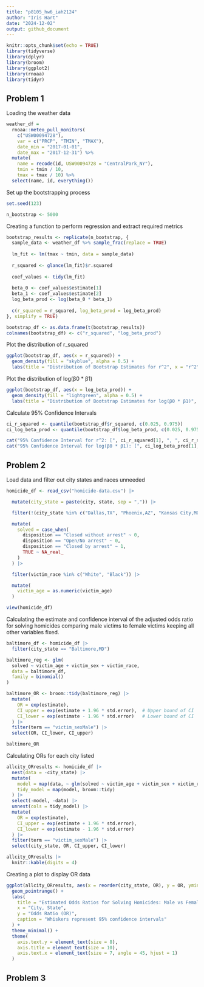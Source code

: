 ```yaml
---
title: "p8105_hw6_iah2124"
author: "Iris Hart"
date: "2024-12-02"
output: github_document
---
```


```r
knitr::opts_chunk$set(echo = TRUE)
library(tidyverse)
library(dplyr)
library(broom)
library(ggplot2)
library(rnoaa)
library(tidyr)
```

## Problem 1

Loading the weather data
```r
weather_df = 
  rnoaa::meteo_pull_monitors(
    c("USW00094728"),
    var = c("PRCP", "TMIN", "TMAX"), 
    date_min = "2017-01-01",
    date_max = "2017-12-31") %>%
  mutate(
    name = recode(id, USW00094728 = "CentralPark_NY"),
    tmin = tmin / 10,
    tmax = tmax / 10) %>%
  select(name, id, everything())
```

Set up the bootstrapping process
```r
set.seed(123)  

n_bootstrap <- 5000
```

Creating a function to perform regression and extract required metrics
```r
bootstrap_results <- replicate(n_bootstrap, {
  sample_data <- weather_df %>% sample_frac(replace = TRUE)
  
  lm_fit <- lm(tmax ~ tmin, data = sample_data)
  
  r_squared <- glance(lm_fit)$r.squared
  
  coef_values <- tidy(lm_fit)
  
  beta_0 <- coef_values$estimate[1]
  beta_1 <- coef_values$estimate[2]
  log_beta_prod <- log(beta_0 * beta_1)
  
  c(r_squared = r_squared, log_beta_prod = log_beta_prod)
}, simplify = TRUE)

bootstrap_df <- as.data.frame(t(bootstrap_results))
colnames(bootstrap_df) <- c("r_squared", "log_beta_prod")
```

Plot the distribution of r_squared
```r
ggplot(bootstrap_df, aes(x = r_squared)) +
  geom_density(fill = "skyblue", alpha = 0.5) +
  labs(title = "Distribution of Bootstrap Estimates for r^2", x = "r^2", y = "Density")
```
Plot the distribution of log(β0 * β1)
```r
ggplot(bootstrap_df, aes(x = log_beta_prod)) +
  geom_density(fill = "lightgreen", alpha = 0.5) +
  labs(title = "Distribution of Bootstrap Estimates for log(β0 * β1)", x = "log(β0 * β1)", y = "Density")
```
Calculate 95% Confidence Intervals
```r
ci_r_squared <- quantile(bootstrap_df$r_squared, c(0.025, 0.975))
ci_log_beta_prod <- quantile(bootstrap_df$log_beta_prod, c(0.025, 0.975))

cat("95% Confidence Interval for r^2: [", ci_r_squared[1], ", ", ci_r_squared[2], "]\n")
cat("95% Confidence Interval for log(β0 * β1): [", ci_log_beta_prod[1], ", ", ci_log_beta_prod[2], "]\n")
```




## Problem 2
Load data and filter out city states and races unneeded 
```r
homicide_df <- read_csv("homicide-data.csv") |>

  mutate(city_state = paste(city, state, sep = ",")) |>  

  filter(!(city_state %in% c("Dallas,TX", "Phoenix,AZ", "Kansas City,MO", "Tulsa,AL"))) |> 

  mutate(
    solved = case_when(
      disposition == "Closed without arrest" ~ 0,
      disposition == "Open/No arrest" ~ 0, 
      disposition == "Closed by arrest" ~ 1,
      TRUE ~ NA_real_  
    )
  ) |> 

  filter(victim_race %in% c("White", "Black")) |>  

  mutate(
    victim_age = as.numeric(victim_age)  
  )
```

```r
view(homicide_df)
```

Calculating the estimate and confidence interval of the adjusted odds ratio for solving homicides comparing male victims to female victims keeping all other variables fixed.
```r

baltimore_df <- homicide_df |>
  filter(city_state == "Baltimore,MD")

baltimore_reg <- glm(
  solved ~ victim_age + victim_sex + victim_race, 
  data = baltimore_df, 
  family = binomial()  
)

baltimore_OR <- broom::tidy(baltimore_reg) |>
  mutate(
    OR = exp(estimate), 
    CI_upper = exp(estimate + 1.96 * std.error),  # Upper bound of CI
    CI_lower = exp(estimate - 1.96 * std.error)   # Lower bound of CI
  ) |>
  filter(term == "victim_sexMale") |>
  select(OR, CI_lower, CI_upper)  

baltimore_OR
```

Calculating ORs for each city listed 
```r
allcity_ORresults <- homicide_df |>
  nest(data = -city_state) |>
  mutate(
    model = map(data, ~ glm(solved ~ victim_age + victim_sex + victim_race, data = .x, family = binomial())), 
    tidy_model = map(model, broom::tidy)
  ) |>
  select(-model, -data) |>
  unnest(cols = tidy_model) |>
  mutate(
    OR = exp(estimate), 
    CI_upper = exp(estimate + 1.96 * std.error),  
    CI_lower = exp(estimate - 1.96 * std.error)   
  ) |>
  filter(term == "victim_sexMale") |>
  select(city_state, OR, CI_upper, CI_lower)

allcity_ORresults |>
  knitr::kable(digits = 4)
```

Creating a plot to display OR data
```r
ggplot(allcity_ORresults, aes(x = reorder(city_state, OR), y = OR, ymin = CI_lower, ymax = CI_upper)) +
  geom_pointrange() +
  labs(
    title = "Estimated Odds Ratios for Solving Homicides: Male vs Female Victims",
    x = "City, State",
    y = "Odds Ratio (OR)",
    caption = "Whiskers represent 95% confidence intervals"
  ) +
  theme_minimal() +
  theme(
    axis.text.y = element_text(size = 8),  
    axis.title = element_text(size = 10),  
    axis.text.x = element_text(size = 7, angle = 45, hjust = 1)  
  )
```

## Problem 3




